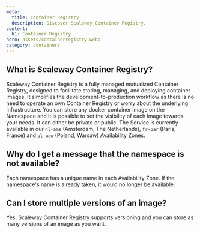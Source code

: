 ```yaml
---
meta:
  title: Container Registry
  description: Discover Scaleway Container Registry.
content:
  h1: Container Registry
hero: assets/containerregistry.webp
category: containers
---
```


## What is Scaleway Container Registry?

Scaleway Container Registry is a fully managed mutualized Container Registry, designed to facilitate storing, managing, and deploying container images. It simplifies the development-to-production workflow as there is no need to operate an own Container Registry or worry about the underlying infrastructure.
You can store any docker container image on the Namespace and it is possible to set the visibility of each image towards your needs. It can either be private or public.
The Service is currently available in our `nl-ams` (Amsterdam, The Netherlands), `fr-par` (Paris, France) and `pl-waw` (Poland, Warsaw) Availability Zones.

## Why do I get a message that the namespace is not available?

Each namespace has a unique name in each Availability Zone. If the namespace's name is already taken, it would no longer be available.

## Can I store multiple versions of an image?

Yes, Scaleway Container Registry supports versioning and you can store as many versions of an image as you want.